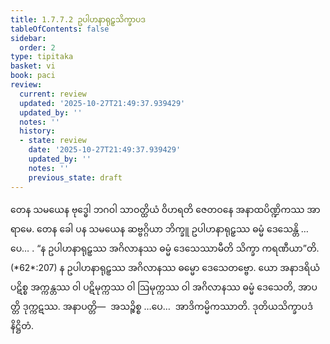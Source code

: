 ```yaml
---
title: 1.7.7.2 ဥပါဟနာရုဠှသိက္ခာပဒ
tableOfContents: false
sidebar:
  order: 2
type: tipitaka
basket: vi
book: paci
review:
  current: review
  updated: '2025-10-27T21:49:37.939429'
  updated_by: ''
  notes: ''
  history:
  - state: review
    date: '2025-10-27T21:49:37.939429'
    updated_by: ''
    notes: ''
    previous_state: draft
---
```



<ReviewStatus review={frontmatter.review} showDetails={true} />

<HypothesisAnnotation frontmatter={frontmatter} />

<DynamicBreadcrumb />

<Division number="639" book="paci" e="ch" v="2" p="264">

<Paragraph number="2007" book="paci">
တေန သမယေန ဗုဒ္ဓေါ ဘဂဝါ သာဝတ္ထိယံ ဝိဟရတိ ဇေတဝနေ အနာထပိဏ္ဍိကဿ အာရာမေ. တေန ခေါ ပန သမယေန ဆဗ္ဗဂ္ဂိယာ ဘိက္ခူ ဥပါဟနာရုဠှဿ ဓမ္မံ ဒေသေန္တိ …ပေ… .
</Paragraph>

<Paragraph number="2008" book="paci">
<Emphasis>“န ဥပါဟနာရုဠှဿ အဂိလာနဿ ဓမ္မံ ဒေသေဿာမီတိ သိက္ခာ ကရဏီယာ”</Emphasis>တိ. (*62*:<Emphasis>207</Emphasis>)
</Paragraph>

<Paragraph number="2009" book="paci">
န ဥပါဟနာရုဠှဿ အဂိလာနဿ ဓမ္မော ဒေသေတဗ္ဗော. ယော အနာဒရိယံ ပဋိစ္စ အက္ကန္တဿ ဝါ ပဋိမုက္ကဿ ဝါ ဩမုက္ကဿ ဝါ အဂိလာနဿ ဓမ္မံ ဒေသေတိ, အာပတ္တိ ဒုက္ကဋဿ.
</Paragraph>

<Paragraph number="2010" book="paci">
အနာပတ္တိ—  အသဉ္စိစ္စ …ပေ…  အာဒိကမ္မိကဿာတိ.

</Paragraph>
</Division>

<Paragraph number="2011" type="center" book="paci">
ဒုတိယသိက္ခာပဒံ နိဋ္ဌိတံ.
</Paragraph>